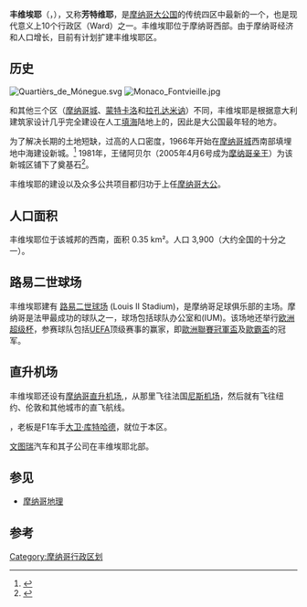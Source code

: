 {{Infobox settlement
|name                   = 丰维埃耶<br>Fontvieille
|settlement_type        = 摩纳哥的区
|official_name          = 
|other_name             = 
|native_name            = 
|nickname               = 
|motto                  = 
|image_skyline          = MONACO by creactions.jpg 
|imagesize              = 300px
|image_caption          = 丰维埃耶景色
|image_flag             = 
|flag_size              = 
|image_seal             = 
|seal_size              = 
|image_shield           = 
|shield_size            =
|image_blank_emblem     =
|blank_emblem_size      =
|image_map              = Monaco-CIA WFB Map.png
|mapsize                = 300px
|map_caption            = 位置
|image_map1             = 
|mapsize1               = 
|map_caption1           =
|pushpin_map            =France
|pushpin_label_position =left 
|pushpin_map_caption=在法国的位置
|pushpin_mapsize=300
|coordinates_region     = MC
|subdivision_type       = [[Countries_of_the_world|Country]]
|subdivision_name       = {{flag|Monaco}}
|subdivision_type1      = 
|subdivision_name1      = 
|subdivision_type2      =
|subdivision_name2      = 
|seat_type              =
|seat                   =
|government_type        =
|leader_title           = 
|leader_name            = 
|leader_title1          =  <!-- for places with, say, both a mayor and a city manager -->
|leader_name1           =
|established_title      =  
|established_date       = 
|area_magnitude         = 
|area_land_km2          = 
|area_water_km2         = 
|area_total_sq_mi       = 
|area_land_sq_mi        = 
|area_water_sq_mi       = 
|area_water_percent     = 
|area_urban_km2         = 
|area_urban_sq_mi       = 
|area_metro_km2         = 
|area_metro_sq_mi       = 
|population_as_of       =
|population_footnotes   = 
|population_note        = 
|population_total       =
|population_density_km2 = 
|population_density_sq_mi = 
|population_metro       =
|population_density_metro_km2 =
|population_density_metro_sq_mi =
|population_urban       = 
|population_density_urban_km2 =
|population_density_urban_mi2 =
|timezone = 
|utc_offset = 
|latd=43|latm=43|lats=46|latNS=N
|longd=7|longm=24|longs=54|longEW=E
|elevation_footnotes    =  
|elevation_m              = 
|elevation_ft           = 
|postal_code_type       =  <!-- enter ZIP code, Postcode, Post code, Postal code... -->
|postal_code            =
|area_code              = 
|website                = 
|footnotes              = 
}}
'''丰维埃耶'''（{{lang-fr|Fontvieille}}，{{IPA-fr|fɔ̃vjɛj}}），又称'''芳特维耶'''，是[[摩纳哥大公国|摩纳哥大公国]]的传统四区中最新的一个，也是现代意义上10个行政区（Ward）之一。丰维埃耶位于摩纳哥西部。由于摩纳哥经济和人口增长，目前有计划扩建丰维埃耶区。  

==历史==
[[File:Quartièrs_de_Mónegue.svg|right]]
[[File:Monaco_Fontvieille.jpg|thumb]]

和其他三个区（[[摩纳哥城|摩纳哥城]]、[[蒙特卡洛|蒙特卡洛]]和[[拉孔达米讷|拉孔达米讷]]）不同，丰维埃耶是根据意大利建筑家{{Link-it|Manfredi Nicoletti}}设计几乎完全建设在人工[[填海|填海]]陆地上的，因此是大公国最年轻的地方。

为了解决长期的土地短缺，过高的人口密度，1966年开始在[[摩纳哥城|摩纳哥城]]西南部填埋地中海建设新城。<ref>{{Cite web |url=http://www.monaco-montecarlo.com/index-port_fontvieille-de.html |title=存档副本 |accessdate=2012-01-03 |archive-date=2019-12-06 |archive-url=https://web.archive.org/web/20191206111708/https://www.monaco-montecarlo.com/index-port_fontvieille-de.html |dead-url=no }}</ref> 1981年，王储阿贝尔（2005年4月6号成为[[阿尔贝二世_(摩纳哥)|摩纳哥亲王]]）为该新城区铺下了奠基石<ref>{{Cite web |url=http://www3.monaco.mc//700ans/hist.html |title=存档副本 |access-date=2012-01-03 |archive-url=https://web.archive.org/web/20070222133657/http://www3.monaco.mc/monaco/700ans/hist.html |archive-date=2007-02-22 |dead-url=yes }}</ref>。

丰维埃耶的建设以及众多公共项目都归功于上任[[摩纳哥大公|摩纳哥大公]]。

==人口面积==
丰维埃耶位于该城邦的西南，面积 0.35 km²。人口 3,900（大约全国的十分之一）。

==路易二世球场==
丰维埃耶建有 [[路易二世球场|路易二世球场]] (Louis II Stadium)，是摩纳哥足球俱乐部的主场。摩纳哥是法甲最成功的球队之一，球场包括球队办公室和{{Link-en|摩纳哥国际大学|International University of Monaco}}(IUM)。该场地还举行[[欧洲超级杯|欧洲超级杯]]，参赛球队包括[[UEFA|UEFA]]顶级赛事的赢家，即[[歐洲聯賽冠軍盃|歐洲聯賽冠軍盃]]及[[歐霸盃|歐霸盃]]的冠军。

==直升机场==
丰维埃耶还设有[[摩纳哥直升机场|摩纳哥直升机场]],，从那里飞往法国[[尼斯机场|尼斯机场]]，然后就有飞往纽约、伦敦和其他城市的直飞航线。

{{Link-en|哥倫布酒店|Columbus Hotel Monaco}}，老板是F1车手[[大卫·库特哈德|大卫·库特哈德]]，就位于本区。

[[文图瑞|文图瑞]]汽车和其子公司{{Link-fr|Voxan}}在丰维埃耶北部。

==参见==
* [[摩纳哥地理|摩纳哥地理]]

==参考==
{{Reflist}}

{{coord|43.7294|N|7.415|E|region:MC_type:city|display=title}}
{{Administrative divisions of Monaco}}

[[Category:摩纳哥行政区划|Category:摩纳哥行政区划]]